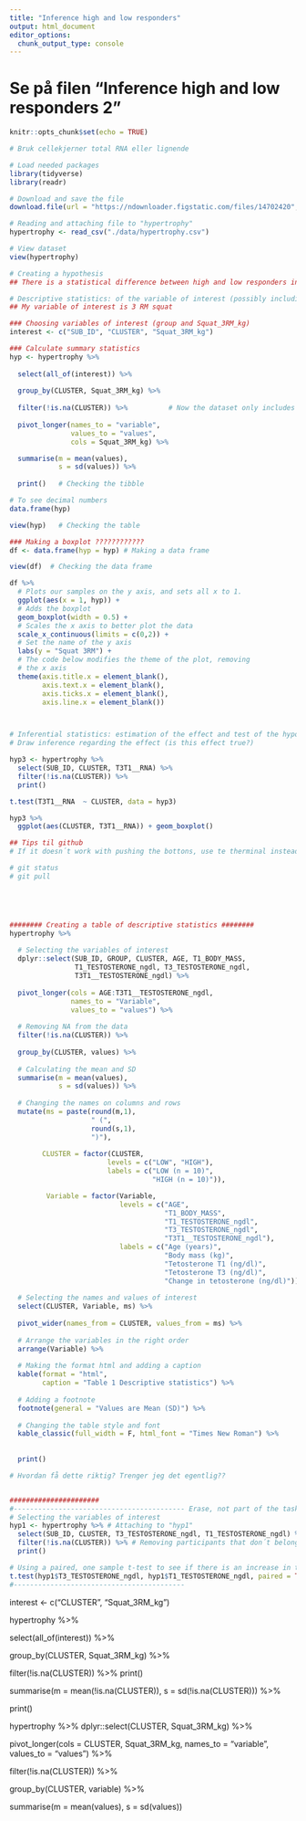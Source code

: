 ```yaml
---
title: "Inference high and low responders"
output: html_document
editor_options: 
  chunk_output_type: console
---
```


# Se på filen "Inference high and low responders 2"


```r
knitr::opts_chunk$set(echo = TRUE)
```

```r

# Bruk cellekjerner total RNA eller lignende

# Load needed packages
library(tidyverse)
library(readr)

# Download and save the file
download.file(url = "https://ndownloader.figstatic.com/files/14702420", destfile = "./data/hypertrophy.csv")

# Reading and attaching file to "hypertrophy"
hypertrophy <- read_csv("./data/hypertrophy.csv")

# View dataset
view(hypertrophy)

# Creating a hypothesis
## There is a statistical difference between high and low responders in 3RM squat

# Descriptive statistics: of the variable of interest (possibly including a figure)
## My variable of interest is 3 RM squat

### Choosing variables of interest (group and Squat_3RM_kg)
interest <- c("SUB_ID", "CLUSTER", "Squat_3RM_kg")

### Calculate summary statistics
hyp <- hypertrophy %>%
  
  select(all_of(interest)) %>%
  
  group_by(CLUSTER, Squat_3RM_kg) %>% 
  
  filter(!is.na(CLUSTER)) %>%          # Now the dataset only includes the two groups
  
  pivot_longer(names_to = "variable", 
               values_to = "values",
               cols = Squat_3RM_kg) %>%

  summarise(m = mean(values), 
            s = sd(values)) %>%
  
  print()   # Checking the tibble

# To see decimal numbers
data.frame(hyp)

view(hyp)   # Checking the table

### Making a boxplot ????????????
df <- data.frame(hyp = hyp) # Making a data frame

view(df)  # Checking the data frame

df %>%
  # Plots our samples on the y axis, and sets all x to 1.
  ggplot(aes(x = 1, hyp)) + 
  # Adds the boxplot
  geom_boxplot(width = 0.5) +
  # Scales the x axis to better plot the data
  scale_x_continuous(limits = c(0,2)) +
  # Set the name of the y axis
  labs(y = "Squat 3RM") +
  # The code below modifies the theme of the plot, removing 
  # the x axis
  theme(axis.title.x = element_blank(), 
        axis.text.x = element_blank(),
        axis.ticks.x = element_blank(), 
        axis.line.x = element_blank()) 



# Inferential statistics: estimation of the effect and test of the hypothesis 
# Draw inference regarding the effect (is this effect true?)

hyp3 <- hypertrophy %>%
  select(SUB_ID, CLUSTER, T3T1__RNA) %>%
  filter(!is.na(CLUSTER)) %>%
  print()

t.test(T3T1__RNA  ~ CLUSTER, data = hyp3)

hyp3 %>%
  ggplot(aes(CLUSTER, T3T1__RNA)) + geom_boxplot()

## Tips til github
# If it doesn´t work with pushing the bottons, use te therminal instead. Type this in the terminal and push enter

# git status
# git pull





######## Creating a table of descriptive statistics ########
hypertrophy %>%
  
  # Selecting the variables of interest
  dplyr::select(SUB_ID, GROUP, CLUSTER, AGE, T1_BODY_MASS, 
                T1_TESTOSTERONE_ngdl, T3_TESTOSTERONE_ngdl, 
                T3T1__TESTOSTERONE_ngdl) %>% 
  
  pivot_longer(cols = AGE:T3T1__TESTOSTERONE_ngdl, 
               names_to = "Variable", 
               values_to = "values") %>% 
  
  # Removing NA from the data
  filter(!is.na(CLUSTER)) %>% 
  
  group_by(CLUSTER, values) %>% 
  
  # Calculating the mean and SD
  summarise(m = mean(values), 
            s = sd(values)) %>% 
  
  # Changing the names on columns and rows
  mutate(ms = paste(round(m,1), 
                    " (", 
                    round(s,1), 
                    ")"), 
        
        CLUSTER = factor(CLUSTER, 
                        levels = c("LOW", "HIGH"), 
                        labels = c("LOW (n = 10)", 
                                   "HIGH (n = 10)")),

         Variable = factor(Variable, 
                           levels = c("AGE", 
                                      "T1_BODY_MASS", 
                                      "T1_TESTOSTERONE_ngdl", 
                                      "T3_TESTOSTERONE_ngdl",
                                      "T3T1__TESTOSTERONE_ngdl"), 
                           labels = c("Age (years)", 
                                      "Body mass (kg)", 
                                      "Tetosterone T1 (ng/dl)", 
                                      "Tetosterone T3 (ng/dl)",
                                      "Change in tetosterone (ng/dl)"))) %>% 
  
  # Selecting the names and values of interest
  select(CLUSTER, Variable, ms) %>% 
  
  pivot_wider(names_from = CLUSTER, values_from = ms) %>%
  
  # Arrange the variables in the right order
  arrange(Variable) %>%
  
  # Making the format html and adding a caption
  kable(format = "html",
        caption = "Table 1 Descriptive statistics") %>% 
  
  # Adding a footnote
  footnote(general = "Values are Mean (SD)") %>%
  
  # Changing the table style and font
  kable_classic(full_width = F, html_font = "Times New Roman") %>%
  
  
  print()

# Hvordan få dette riktig? Trenger jeg det egentlig??


######################
#------------------------------------------ Erase, not part of the task
# Selecting the variables of interest 
hyp1 <- hypertrophy %>% # Attaching to "hyp1"
  select(SUB_ID, CLUSTER, T3_TESTOSTERONE_ngdl, T1_TESTOSTERONE_ngdl) %>% # Selecting variables of interest
  filter(!is.na(CLUSTER)) %>% # Removing participants that don´t belong to any group
  print()

# Using a paired, one sample t-test to see if there is an increase in tetosterone levels in HIGH and in LOW (using hyp1)
t.test(hyp1$T3_TESTOSTERONE_ngdl, hyp1$T1_TESTOSTERONE_ngdl, paired = TRUE, alternative = "two.sided")
#------------------------------------------

```

interest <- c("CLUSTER", "Squat_3RM_kg")

hypertrophy %>%
  
  select(all_of(interest)) %>%
  
  group_by(CLUSTER, Squat_3RM_kg) %>% 
  
  filter(!is.na(CLUSTER)) %>% print()




 
  summarise(m = mean(!is.na(CLUSTER)), 
            s = sd(!is.na(CLUSTER))) %>%
  
  print()
  
  
  hypertrophy %>%
  dplyr::select(CLUSTER, Squat_3RM_kg) %>%
  
  pivot_longer(cols = CLUSTER, Squat_3RM_kg, 
               names_to = "variable", 
               values_to = "values") %>%
  
  filter(!is.na(CLUSTER)) %>%
  
  group_by(CLUSTER, variable) %>%
  
  summarise(m = mean(values), 
            s = sd(values))